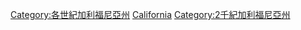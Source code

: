{{category pair|19世紀加利福尼亞州|21世紀加利福尼亞州}}
{{Commons category|California in the 20th century}}

[[Category:各世紀加利福尼亞州|Category:各世紀加利福尼亞州]]
[[Category:20世紀美國各州|California]]
[[Category:2千紀加利福尼亞州|Category:2千紀加利福尼亞州]]